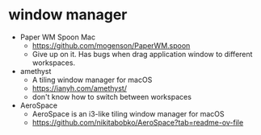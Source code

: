 # window manager

- Paper WM Spoon Mac
  - https://github.com/mogenson/PaperWM.spoon
  - Give up on it. Has bugs when drag application window to different workspaces.
- amethyst
  - A tiling window manager for macOS
  - https://ianyh.com/amethyst/
  - don't know how to switch between workspaces
- AeroSpace
  - AeroSpace is an i3-like tiling window manager for macOS
  - https://github.com/nikitabobko/AeroSpace?tab=readme-ov-file

